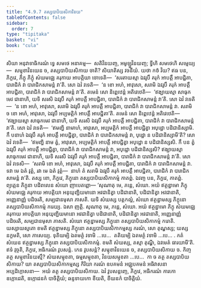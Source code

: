 ```yaml
---
title: "4.9.7 តស្សបាបិយសិកាវិនយ"
tableOfContents: false
sidebar:
  order: 7
type: "tipitaka"
basket: "vi"
book: "cula"
---
```



<DynamicBreadcrumb />

<Division number="238" book="cula">

<Paragraph number="981" book="cula">
សិយា អនុវាទាធិករណំ ទ្វេ សមថេ អនាគម្ម—  សតិវិនយញ្ច, អមូឡ្ហវិនយញ្ច; ទ្វីហិ សមថេហិ សម្មេយ្យ—  សម្មុខាវិនយេន ច, តស្សបាបិយសិកាយ ចាតិ? សិយាតិស្ស វចនីយំ. យថា កថំ វិយ? ឥធ បន, ភិក្ខវេ, ភិក្ខុ ភិក្ខុំ សំឃមជ្ឈេ គរុកាយ អាបត្តិយា ចោទេតិ—  ‘សរតាយស្មា ឯវរូបឹ គរុកំ អាបត្តឹ អាបជ្ជិតា, បារាជិកំ វា បារាជិកសាមន្តំ វា’តិ. សោ ឯវំ វទេតិ—  ‘ន ខោ អហំ, អាវុសោ, សរាមិ ឯវរូបឹ គរុកំ អាបត្តឹ អាបជ្ជិតា, បារាជិកំ វា បារាជិកសាមន្តំ វា’តិ. តមេនំ សោ និព្ពេឋេន្តំ អតិវេឋេតិ—  ‘ឥង្ឃាយស្មា សាធុកមេវ ជានាហិ, យទិ សរសិ ឯវរូបឹ គរុកំ អាបត្តឹ អាបជ្ជិតា, បារាជិកំ វា បារាជិកសាមន្តំ វា’តិ. សោ ឯវំ វទេតិ—  ‘ន ខោ អហំ, អាវុសោ, សរាមិ ឯវរូបឹ គរុកំ អាបត្តឹ អាបជ្ជិតា, បារាជិកំ វា បារាជិកសាមន្តំ វា. សរាមិ ច ខោ អហំ, អាវុសោ, ឯវរូបឹ អប្បមត្តិកំ អាបត្តឹ អាបជ្ជិតា’តិ. តមេនំ សោ និព្ពេឋេន្តំ អតិវេឋេតិ—  ‘ឥង្ឃាយស្មា សាធុកមេវ ជានាហិ, យទិ សរសិ ឯវរូបឹ គរុកំ អាបត្តឹ អាបជ្ជិតា, បារាជិកំ វា បារាជិកសាមន្តំ វា’តិ. សោ ឯវំ វទេតិ—  ‘ឥមញ្ហិ នាមាហំ, អាវុសោ, អប្បមត្តិកំ អាបត្តឹ អាបជ្ជិត្វា អបុដ្ឋោ បដិជានិស្សាមិ. កឹ បនាហំ ឯវរូបឹ គរុកំ អាបត្តឹ អាបជ្ជិត្វា, បារាជិកំ វា បារាជិកសាមន្តំ វា, បុដ្ឋោ ន បដិជានិស្សាមី’តិ? សោ ឯវំ វទេតិ—  ‘ឥមញ្ហិ នាម ត្វំ, អាវុសោ, អប្បមត្តិកំ អាបត្តឹ អាបជ្ជិត្វា អបុដ្ឋោ ន បដិជានិស្សសិ. កឹ បន ត្វំ ឯវរូបឹ គរុកំ អាបត្តឹ អាបជ្ជិត្វា, បារាជិកំ វា បារាជិកសាមន្តំ វា, អបុដ្ឋោ បដិជានិស្សសិ? ឥង្ឃាយស្មា សាធុកមេវ ជានាហិ, យទិ សរសិ ឯវរូបឹ គរុកំ អាបត្តឹ អាបជ្ជិតា, បារាជិកំ វា បារាជិកសាមន្តំ វា’តិ. សោ ឯវំ វទេសិ—  ‘សរាមិ ខោ អហំ, អាវុសោ, ឯវរូបឹ គរុកំ អាបត្តឹ អាបជ្ជិតា, បារាជិកំ វា បារាជិកសាមន្តំ វា. ទវា មេ ឯតំ វុត្តំ, រវា មេ ឯតំ វុត្តំ—  នាហំ តំ សរាមិ ឯវរូបឹ គរុកំ អាបត្តឹ អាបជ្ជិតា, បារាជិកំ វា បារាជិកសាមន្តំ វា’តិ. តស្ស ខោ, ភិក្ខវេ, ភិក្ខុនោ តស្សបាបិយសិកាកម្មំ កាតព្ពំ. ឯវញ្ច បន, ភិក្ខវេ, កាតព្ពំ. ព្យត្តេន ភិក្ខុនា បដិពលេន សំឃោ ញាបេតព្ពោ—
</Paragraph>

<Paragraph number="982" book="cula">
‘សុណាតុ មេ, ភន្តេ, សំឃោ. អយំ ឥត្ថន្នាមោ ភិក្ខុ សំឃមជ្ឈេ គរុកាយ អាបត្តិយា អនុយុញ្ជិយមានោ អវជានិត្វា បដិជានាតិ, បដិជានិត្វា អវជានាតិ, អញ្ញេនាញ្ញំ បដិចរតិ, សម្បជានមុសា ភាសតិ. យទិ សំឃស្ស បត្តកល្លំ, សំឃោ ឥត្ថន្នាមស្ស ភិក្ខុនោ តស្សបាបិយសិកាកម្មំ ករេយ្យ. ឯសា ញត្តិ.
</Paragraph>

<Paragraph number="983" book="cula">
សុណាតុ មេ, ភន្តេ, សំឃោ. អយំ ឥត្ថន្នាមោ ភិក្ខុ សំឃមជ្ឈេ គរុកាយ អាបត្តិយា អនុយុញ្ជិយមានោ អវជានិត្វា បដិជានាតិ, បដិជានិត្វា អវជានាតិ, អញ្ញេនាញ្ញំ បដិចរតិ, សម្បជានមុសា ភាសតិ. សំឃោ ឥត្ថន្នាមស្ស ភិក្ខុនោ តស្សបាបិយសិកាកម្មំ ករោតិ. យស្សាយស្មតោ ខមតិ ឥត្ថន្នាមស្ស ភិក្ខុនោ តស្សបាបិយសិកាកម្មស្ស ករណំ, សោ តុណ្ហស្ស; យស្ស នក្ខមតិ, សោ ភាសេយ្យ.
</Paragraph>

<Paragraph number="984" book="cula">
ទុតិយម្បិ ឯតមត្ថំ វទាមិ …បេ…  តតិយម្បិ ឯតមត្ថំ វទាមិ …បេ… .
</Paragraph>

<Paragraph number="985" book="cula">
កតំ សំឃេន ឥត្ថន្នាមស្ស ភិក្ខុនោ តស្សបាបិយសិកាកម្មំ. ខមតិ សំឃស្ស, តស្មា តុណ្ហី, ឯវមេតំ ធារយាមី’តិ.
</Paragraph>

<Paragraph number="986" book="cula">
ឥទំ វុច្ចតិ, ភិក្ខវេ, អធិករណំ វូបសន្តំ. កេន វូបសន្តំ? សម្មុខាវិនយេន ច, តស្សបាបិយសិកាយ ច. កិញ្ច តត្ថ សម្មុខាវិនយស្មឹ? សំឃសម្មុខតា, ធម្មសម្មុខតា, វិនយសម្មុខតា …បេ…  កា ច តត្ថ តស្សបាបិយសិកាយ? យា តស្សបាបិយសិកាកម្មស្ស កិរិយា ករណំ ឧបគមនំ អជ្ឈុបគមនំ អធិវាសនា អប្បដិក្កោសនា—  អយំ តត្ថ តស្សបាបិយសិកាយ. ឯវំ វូបសន្តញ្ចេ, ភិក្ខវេ, អធិករណំ ការកោ ឧក្កោដេតិ, ឧក្កោដនកំ បាចិត្តិយំ; ឆន្ទទាយកោ ខីយតិ, ខីយនកំ បាចិត្តិយំ.
</Paragraph>
</Division>
